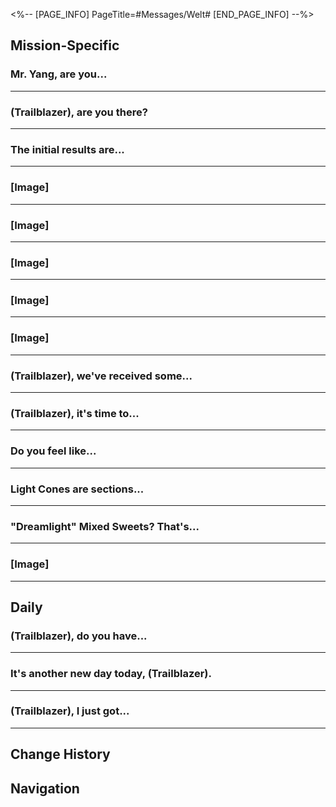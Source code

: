 <%-- [PAGE_INFO]
PageTitle=#Messages/Welt#
[END_PAGE_INFO] --%>
{{Messages Infobox
|id        = 1004
|image     = Character Welt Icon.png
|type      = Character
|sender    = Welt
|signature = Everyone on the Express, please constantly keep in touch
|faction   = Astral Express
}}

==Mission-Specific==
===Mr. Yang, are you...===
{{Messages
|start_condition = 
|text =
:'''(Trailblazer):''' Mr. Yang, are you there? Mr. Yaaaang~
:'''Welt:''' I have been here the entire time. What's the matter, (Trailblazer)?
:{Choice} Does the Express welcome new members?
::'''(Trailblazer):''' Does our Express welcome new members?
::'''Welt:''' Oh? I'd, of course, welcome them
:{Choice} I have a friend who wants to join...
::'''(Trailblazer):''' I have a friend who wants to board the Express. What do you think, Mr. Yang?
::'''Welt:''' Oh? Making friends here is always a wonderful thing. I welcome any addition of new members
:'''Welt:''' However, do you mind if I ask some questions?
:'''Welt:''' I'm curious. What kind of friend did you make, (Trailblazer)?
:{Choice} She's meticulous...
::'''(Trailblazer):''' She's a mechanical prodigy with a meticulous mind
::'''Welt:''' I suppose that means she will have a lot in common with Himeko. That's not bad
:{Choice} She's uninhibited...
::'''(Trailblazer):''' She's a rock star with an uninhibited personality
::'''Welt:''' Oh? That's a pretty good hobby. I myself am interested as well
:{Choice} I can't say...
::'''(Trailblazer):''' She's... I can't say for sure
::'''Welt:''' It matters not. I trust your judgment of character, it shouldn't be too far off
:'''Welt:''' Anyhow, I would like to welcome your friend
:'''Welt:''' However, I'm not the decision maker here, but I will put in a good word for you with Himeko
:'''Welt:''' In my experience, she shouldn't have much objection. So don't worry
:{Choice} Thank you, Mr. Yang
::'''(Trailblazer):''' Thank you, Mr. Yang
:{Choice} Hooray! Thanks, Mr. Yang!
::'''(Trailblazer):''' Hooray! Thanks, Mr. Yang!
:'''Welt:''' No need to thank me. It's the least I can do
}}
----

===(Trailblazer), are you there?===
{{Messages
|start_condition = 
|text =
:'''Welt:''' (Trailblazer), are you there?
:'''Welt:''' I have a question for you.<br />Did March, Dan Heng, and you see anything extraordinary in the mountains north of Belobog?
:{Choice} We saw the Engine of Creation
::'''(Trailblazer):''' There was a giant robot called the Engine of Creation
::'''Welt:''' That might be what we are looking for. It would be good if I can witness it with my own eyes.<br />Maybe it's possible to get it re-activated
::'''Welt:''' If possible, I would like to drive it around...
::'''Welt:''' I'm sorry. I went off on a tangent
:{Choice} We saw a device to imprison the Stellaron
::'''(Trailblazer):''' I recall that there was a device to imprison the Stellaron
::'''Welt:''' The Stellaron is indeed capable of releasing unusual electromagnetic waves. Maybe that is what we are looking for
:{Choice} We saw March 8th
::'''(Trailblazer):''' I think I saw lots of March 8ths
::'''Welt:''' March 8th?
::'''Welt:''' Oh. Dan Heng may have indeed mentioned this in the records. It's the Antimatter Legion frozen in the Eternal Freeze, right?<br />It is indeed extraordinary, but probably not what we are looking for
:'''Welt:''' After the blizzard on Jarilo-VI weakened, Himeko and I detected an unidentified signal there but were unable to decipher its contents
:'''Welt:''' Considering the fact that this planet has just gone through the crisis of Stellaron and is still not stable yet, it would be troubling if this signal were to attract malicious parties to this location.<br />Would you kindly go have a look when you've got the chance?
:{Choice} No problem
::'''(Trailblazer):''' No problem. I'll go have a look.
::'''Welt:''' Thank you. Himeko and I will have some rewards ready for you once you get back
:{Choice} Any rewards?
::'''(Trailblazer):''' It's so far and so much hassle. Will Mr. Yang and Himeko at least offer me some modest benefits?
::'''Welt:''' Hahaha, don't worry.<br />Himeko and I will get some rewards ready by the time you return
:'''Welt:''' I have sent the rough coordinates of the signal to you. Thank you for your trouble
;{Accepted Mission: When Business Comes Knocking}
}}
----

===The initial results are...===
{{Messages
|start_condition = 
|text =
:'''Welt:''' The initial results are back. This entity born out of space distortions is called a Calyx
:'''Welt:''' Such entities may contain reality data that has practical value. Exercise extreme caution when you come into contact with it. The very nature of spatial distortion is inexplicable chaos, and it's quite difficult to tell if there are any elements of danger hidden within
}}
----

===[Image]===
{{Messages
|start_condition = 
|text =
:'''(Trailblazer):''' [Image]
:{Choice} Mr. Yang, this one looks different from the normal Calyxes...
:'''(Trailblazer):''' Mr. Yang, this one looks different from the normal Calyxes...
:'''Welt:''' Hmm, the spawns from this one are of a different species. The materials they produce are actually worth a lot of money
}}
----

===[Image]===
{{Messages
|start_condition = 
|text =
:'''(Trailblazer):''' [Image]
:{Choice} What do we have here?
:'''(Trailblazer):''' What do we have here?
:'''Welt:''' This type of Calyx is very sought-after. It exudes a substance that can stabilize Light Cones
:'''Welt:''' If you find anything curious during your adventure, show it to me. The things you've found so far are all very interesting...
}}
----

===[Image]===
{{Messages
|start_condition = 
|text =
:'''(Trailblazer):''' [[File:Message Welt 2.png|256px]]
:{Choice} Found another new Calyx mutation
:'''(Trailblazer):''' Mr. Yang, is this also a Calyx?
:'''Welt:''' Yes. Remember, I mentioned that there are many different kinds of Calyxes, and the reality data stored in them may vary
:'''Welt:''' Remember to be thoroughly prepared before you make physical contact with them. It's not gonna be worth it if you get yourself hurt out of avarice
}}
----

===[Image]===
{{Messages
|start_condition = 
|text =
:'''(Trailblazer):''' [[File:Message Welt Stagnant Shadow.png|256px]]
:{Choice} What is this, Mr. Yang?
:'''(Trailblazer):''' What is this, Mr. Yang?
:'''Welt:''' Stagnant Shadows are entities that have been influenced by Fragmentum energy and are confined within static space-time
:'''Welt:''' Once external forces get involved, the space-time within the Shadows will start to flow again, meaning the imprisoned creature or monster may regain activity
:'''Welt:''' I wouldn't recommend anyone to make contact with the Shadows unless they are genuinely interested in certain priceless relics captured by the Shadows. Just be careful, (Trailblazer)
}}
----

===[Image]===
{{Messages
|start_condition = 
|text =
:'''(Trailblazer):''' [[File:Message Welt 3.png|256px]]
:{Choice} What is this, Mr. Yang?
:'''(Trailblazer):''' What is this, Mr. Yang?
:'''Welt:''' It appears to be a rift in space, torn open by the Fragmentum as it erodes reality. The scientific name for this phenomenon is "Cavern of Corrosion"
:'''Welt:''' No one knows for sure what kind of space the Caverns are connected to. However, research does indicate that valuable reality data is often scattered within these Caverns
:'''Welt:''' As with the Calyxes, the derivatives of the Fragmentum always carry unidentified risks. Please exercise extra caution if you wish to explore further
}}
----

===(Trailblazer), we've received some...===
{{Messages
|start_condition = 
|text =
:'''Welt:''' (Trailblazer), we've received some assignments. Looks like some planets could use our help.
:'''Welt:''' Maybe you're interested?
:{Choice} Assignments?
:'''(Trailblazer):''' Assignments?
:'''Welt:''' The Nameless are always happy to help those in need.
:'''Welt:''' [Laugh]
:'''Welt:''' And we do so without taking any credit.
:{Choice} [Embarrassed]
:'''(Trailblazer):''' [Embarrassed]
}}
----

===(Trailblazer), it's time to...===
{{Messages
|start_condition = 
|text =
:'''Welt:''' (Trailblazer), it's time to teach you how to better wield the power of your Path.
}}
----

===Do you feel like...===
{{Messages
|start_condition = 
|text =
:'''Welt:''' Do you feel like you are stuck? You've reached what people call a "plateau," (Trailblazer).
:'''Welt:''' While I don't claim to be an expert in this, I do have some tips to share.
:'''Welt:''' Try it out. Have faith in yourself. I'm sure you can surpass even your greatest expectations.
}}
----

===Light Cones are sections...===
{{Messages
|start_condition = 
|text =
:'''Welt:''' Light Cones are sections of time. They possess great power.
:'''Welt:''' I think you're ready to learn how to use Light Cones.
}}
----

==="Dreamlight" Mixed Sweets? That's...===
{{Messages
|start_condition = 
|text =
:'''Welt:''' "Dreamlight" Mixed Sweets? That's an interesting name. The Commercial District sells snacks like this?
:{Choice} It's for you, Mr. Yang
:'''(Trailblazer):''' It's for you, Mr. Yang. Thanks for all you've done
:'''Welt:''' Well, if that's the case, I'd like to thank you all too. Adventuring together has been a real treat for me as well.
:'''Welt:''' I hope our trailblazing expedition never ends.
:{Choice} Remember to have a taste
:'''(Trailblazer):''' It's said these candies have a unique design. You should have a taste
:'''Welt:''' Alright. I'll give it a try.
:'''Welt:''' It's got a very interesting flavor. Are these all ingrained with memoria?
:'''Welt:''' If I can apply these techniques to the creation of animations, then it'll definitely be more...
}}
----

===[Image]===
{{Messages
|start_condition = 
|text =
:'''(Trailblazer):''' [[File:Message Welt 1.png|256px]]
:{Choice} What is this, Mr. Yang?
:'''(Trailblazer):''' What is this, Mr. Yang?
:'''Welt:''' It is a Calyx, a strange entity born from the phenomenon of space distortion.
:'''Welt:''' There are some reality data in the Calyxes that might come in handy, but please be careful when coming in contact with them. The existence of these Calyxes is still a mystery to us, and the danger within is incalculable.
:'''Welt:''' In your coming journey, you might come across other Calyxes like this, and the reality data stored in different Calyxes may vary, so look out for that.
}}
----

==Daily==
===(Trailblazer), do you have...===
{{Messages|text=
:'''Welt:''' (Trailblazer), do you have a moment? I have a favor to ask.
:{Choice} Okay Mr. Yang, let's hear it
:'''(Trailblazer):''' Okay Mr. Yang, let's hear it
:'''Welt:''' Do you know how to change your profile picture?
:{Choice} I don't know either
::'''(Trailblazer):''' I don't know either
::'''Welt:''' If (Trailblazer) doesn't know, then I doubt anyone does.
:{Choice} Maybe try asking Customer Service
::'''(Trailblazer):''' Maybe try asking Customer Service
::'''Welt:''' Ah, I can't find the Customer Service function either.
:'''Welt:''' [[File:Sticker PPG 07 Pom-Pom 02.png|80px|&lbrack;cry&rbrack;]]
:{Choice} What do you want to change your profile picture to?
::'''(Trailblazer):''' What do you want to change your profile picture to, Mr. Yang?
:{Choice} Are profile pictures important?
::'''(Trailblazer):''' Is changing your profile picture important?
::'''Welt:''' Absolutely! And extraordinarily so to me.
:'''Welt:''' [[File:Message Welt Animation.png|256px]]
:'''Welt:''' This is the earliest version of the animation.
:'''Welt:''' Although the calendar here is different from that of my hometown, I have calculated that the anniversary of the premiere of Arahato is coming up soon.
:'''Welt:''' I did so many takes to get my new profile picture ready for the anniversary, but I never imagined that...
:'''Welt:''' It's time for the Express to have its own internal communication app.
:{Choice} Indeed
:'''(Trailblazer):''' Indeed
}}
----

===It's another new day today, (Trailblazer).===
{{Messages|text=
:'''Welt:''' It's another new day today, (Trailblazer).
:'''Welt:''' When we step on the Express and follow in the footsteps of the Nameless, it means that we will become accustomed to things that are not of the ordinary.
:'''Welt:''' You will push beyond your limits without even realizing it.
:'''Welt:''' (Trailblazer), have you experienced anything like that before?
:{Choice} I have suddenly started receiving a huge volume of messages.
::'''(Trailblazer):''' Indeed, I have suddenly started receiving a huge volume of messages
::'''Welt:''' Messages represent the connection between people.
::'''Welt:''' If you receive messages every day, it means that the connection between you and others has deepened during your Trailblaze journey.
::'''Welt:''' But connections also need to be maintained. Take care to manage your time wisely.
:{Choice} I have suddenly started receiving many new assignments.
::'''(Trailblazer):''' Indeed, I have suddenly started receiving many new assignments
::'''Welt:''' You can't count yourself as worthy of the Nameless if you can't handle several assignments at the same time.
::'''Welt:''' Plan your route efficiently so that you won't run around the same circle twice. Otherwise, you're just doing extra work.
::'''Welt:''' Before you know it, you'll have already developed the muscle memory for it.
;(All choices lead to the following options)
:{Choice} Sounds like you're a seasoned veteran
::'''(Trailblazer):''' Sounds like you're a seasoned veteran, Mr. Yang!
::'''Welt:''' The experience of the Nameless is but a lesson of sweat and blood.
::'''Welt:''' [[File:Sticker PPG 07 Pom-Pom 05.png|80px|&lbrack;Okay&rbrack;]]
:{Choice} Such is the price of following Trailblaze
::'''(Trailblazer):''' If this is the price of following Trailblaze, I'm willing to pay it!
::'''Welt:''' To have attained such enlightenment at such a young age.
::'''Welt:''' [[File:Sticker PPG 07 Pom-Pom 06.png|80px|&lbrack;Thumbs Up&rbrack;]]
}}
----

===(Trailblazer), I just got...===
{{Messages|text=
:'''Welt:''' (Trailblazer), I just got a great idea!
:'''Welt:''' We can make an animation based on the Express!
:{Choice} [Shocked]
::'''(Trailblazer):''' [[File:Sticker PPG 07 Pom-Pom 08.png|80px|&lbrack;Shocked&rbrack;]]
:{Choice} [Thumbs Up]
::'''(Trailblazer):''' [[File:Sticker PPG 07 Pom-Pom 06.png|80px|&lbrack;Thumbs Up&rbrack;]]
:{Choice} [Decline]
::'''(Trailblazer):''' [[File:Sticker PPG 07 Pom-Pom 04.png|80px|&lbrack;Decline&rbrack;]]
::'''Welt:''' Hear me out on this one.
:'''Welt:''' Of course, the story would take place in the distant past.
:'''Welt:''' And for obvious, practical reasons, we will most likely need to modify most of the plot in the end... but that's just an afterthought.
:'''Welt:''' I've been out of the industry for a long time now, and frankly, I'm especially interested in hearing what you young people think.
:'''Welt:''' For example, what would you find most compelling in such a story?
:{Choice} An adventure with ups and downs
::'''(Trailblazer):''' It should be an adventure with ups and downs
::'''Welt:''' Unique settings and a collision of destinies &mdash; can't do without either of those.
:{Choice} A thrilling, relentless battle
::'''(Trailblazer):''' It should be a thrilling, relentless battle
::'''Welt:''' Companions who have each other's backs, and powerful enemies &mdash; can't do without either of those.
:{Choice} I want to see the protagonist fully upgrade their equipment
::'''(Trailblazer):''' In truth, I just want to see the protagonist fully upgrade their equipment
::'''Welt:''' That is, the protagonist keeps getting upgrades and getting stronger, right?
:'''Welt:''' Next question: When do you think this story should end?
:{Choice} I hope it never ends
::'''(Trailblazer):''' I hope it never ends
::'''Welt:''' Maybe you could serialize it? That sort of thing has been done before.
:{Choice} When everyone's wishes come true
::'''(Trailblazer):''' When everyone's wishes come true
::'''Welt:''' After reaching a satisfying conclusion... stories like that have been told before in animation.
:{Choice} When everyone's equipment is fully upgraded
::'''(Trailblazer):''' When everyone's equipment is fully upgraded
::'''Welt:''' If the story is forced to continue after everyone's equipment has been fully upgraded, the battles may become unbalanced.
:'''Welt:''' I'm actually really glad that you see our journey that way.
:'''Welt:''' Looks like I'll have to make this dream come true after my next retirement...
:'''Welt:''' (Trailblazer), wait until that time comes, and then we'll have a nice chat again.
}}
----

==Change History==
{{Change History|1.0}}

==Navigation==
{{Messages Navbox}}
